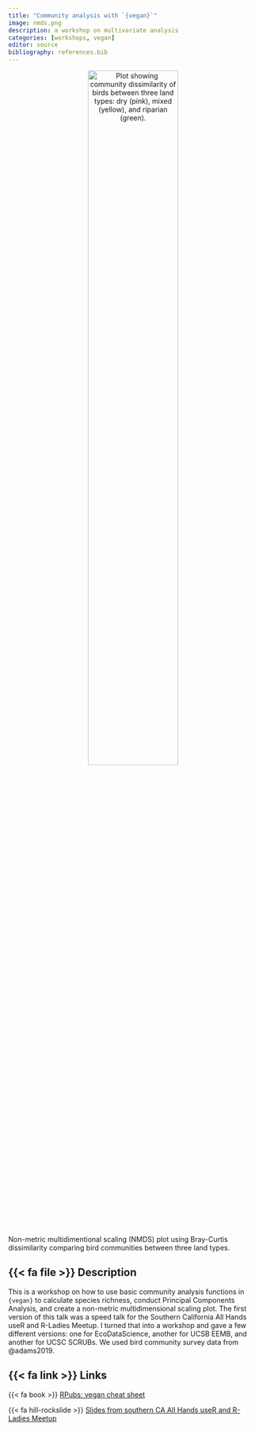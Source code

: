 ```yaml
---
title: "Community analysis with `{vegan}`"
image: nmds.png
description: a workshop on multivariate analysis
categories: [workshops, vegan]
editor: source
bibliography: references.bib
---
```


<p align="center">
  <img src="nmds.png" alt="Plot showing community dissimilarity of birds between three land types: dry (pink), mixed (yellow), and riparian (green)." height="60%" width="60%">
  <figcaption>Non-metric multidimentional scaling (NMDS) plot using Bray-Curtis dissimilarity comparing bird communities between three land types.</figcaption>
</p>

## {{< fa file >}} Description

This is a workshop on how to use basic community analysis functions in `{vegan}` to calculate species richness, conduct Principal Components Analysis, and create a non-metric multidimensional scaling plot. The first version of this talk was a speed talk for the Southern California All Hands useR and R-Ladies Meetup. I turned that into a workshop and gave a few different versions: one for EcoDataScience, another for UCSB EEMB, and another for UCSC SCRUBs. We used bird community survey data from @adams2019.

## {{< fa link >}} Links

{{< fa book >}} [RPubs: vegan cheat sheet](https://rpubs.com/an-bui/vegan-cheat-sheet)  

{{< fa hill-rockslide >}} [Slides from southern CA All Hands useR and R-Ladies Meetup](https://docs.google.com/presentation/d/1tj7PElecpBRl9BMHEihdU32m23CQ4SaA/edit?usp=sharing&ouid=106933509253674445043&rtpof=true&sd=true)
